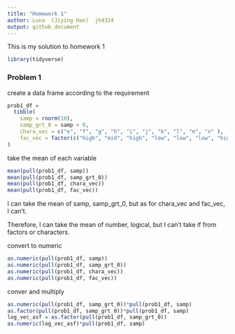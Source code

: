 ```yaml
---
title: "Homework 1"
author: Luna  (Jiying Han)  jh4324
output: github_document
---
```


This is my solution to homework 1


```r
library(tidyverse)
```

### Problem 1

create a data frame according to the requirement

```r
prob1_df = 
  tibble(
    samp = rnorm(10), 
    samp_grt_0 = samp > 0,  
    chara_vec = c("e", "f", "g", "h", "i", "j", "k", "l", "m", "n" ),
    fac_vec = factor(c("high", "mid", "high", "low", "low", "low", "high", "mid", "mid",   "mid" )),
)
```

take the mean of each variable

```r
mean(pull(prob1_df, samp))
mean(pull(prob1_df, samp_grt_0))
mean(pull(prob1_df, chara_vec))
mean(pull(prob1_df, fac_vec))
```

I can take the mean of samp, samp_grt_0, but as for chara_vec and fac_vec, I can't.

Therefore, I can take the mean of number, logical, but I can't take if from factors or characters.


convert to numeric

```r
as.numeric(pull(prob1_df, samp))
as.numeric(pull(prob1_df, samp_grt_0))
as.numeric(pull(prob1_df, chara_vec))
as.numeric(pull(prob1_df, fac_vec))
```


conver and multiply

```r
as.numeric(pull(prob1_df, samp_grt_0))*pull(prob1_df, samp)
as.factor(pull(prob1_df, samp_grt_0))*pull(prob1_df, samp)
log_vec_asf = as.factor(pull(prob1_df, samp_grt_0))
as.numeric(log_vec_asf)*pull(prob1_df, samp)
```



